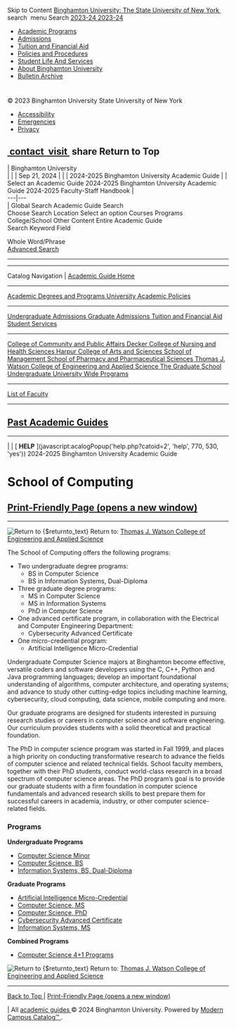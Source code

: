 Skip to Content  [ Binghamton University: The State University of New York
](https://www.binghamton.edu/) _‌_ search  _‌_ menu  Search  [ 2023-24
](https://binghamton.edu/bulletin/2023-24) [ 2023-24
](https://binghamton.edu/bulletin/2023-24)

  * [ Academic Programs ](https://binghamton.edu/bulletin/2023-24/acadprogs/index.html)
  * [ Admissions ](https://binghamton.edu/bulletin/2023-24/admissions/)
  * [ Tuition and Financial Aid ](https://binghamton.edu/bulletin/2023-24/tuitionfinaid/)
  * [ Policies and Procedures ](https://binghamton.edu/bulletin/2023-24/policiesprocedures/)
  * [ Student Life And Services ](https://binghamton.edu/bulletin/2023-24/student_life/)
  * [ About Binghamton University ](https://binghamton.edu/bulletin/2023-24/bingexp/index.html)
  * [ Bulletin Archive ](https://binghamton.edu/bulletin/2023-24/archives.html)

#

© 2023 Binghamton University  State University of New York

  * [ Accessibility ](https://binghamton.edu/accessibility/)
  * [ Emergencies ](https://binghamton.edu/alert/)
  * [ Privacy ](https://binghamton.edu/privacy/)

[ _‌_ contact  ](https://www.binghamton.edu/contact) [ _‌_ visit
](https://www.binghamton.edu/visit) _‌_ share  Return to Top  _‌_  
---  
|  Binghamton University  
|  |  |  Sep 21, 2024  |  |  |  2024-2025 Binghamton University Academic Guide  |  |  Select an Academic Guide  2024-2025 Binghamton University Academic Guide  2024-2025 Faculty-Staff Handbook  |   
---|---  
|  Global Search  Academic Guide Search  
Choose Search Location  Select an option  Courses  Programs  College/School
Other Content  Entire Academic Guide  
Search Keyword Field  
  
Whole Word/Phrase  
[ Advanced Search ](/search_advanced.php?catoid=2)  
  
---  
  
* * *  
  
Catalog Navigation  |  [ Academic Guide Home ](/index.php?catoid=2)

* * *

[ Academic Degrees and Programs ](/content.php?catoid=2&navoid=85) [
University Academic Policies ](/content.php?catoid=2&navoid=66)

* * *

[ Undergraduate Admissions ](/content.php?catoid=2&navoid=53) [ Graduate
Admissions ](/content.php?catoid=2&navoid=56) [ Tuition and Financial Aid
](/content.php?catoid=2&navoid=61) [ Student Services
](/content.php?catoid=2&navoid=70)

* * *

[ College of Community and Public Affairs ](/content.php?catoid=2&navoid=44) [
Decker College of Nursing and Health Sciences
](/content.php?catoid=2&navoid=45) [ Harpur College of Arts and Sciences
](/content.php?catoid=2&navoid=46) [ School of Management
](/content.php?catoid=2&navoid=47) [ School of Pharmacy and Pharmaceutical
Sciences ](/content.php?catoid=2&navoid=48) [ Thomas J. Watson College of
Engineering and Applied Science ](/content.php?catoid=2&navoid=49) [ The
Graduate School ](/content.php?catoid=2&navoid=50) [ Undergraduate University
Wide Programs ](/content.php?catoid=2&navoid=51)

* * *

[ List of Faculty ](/content.php?catoid=2&navoid=87)

* * *

[ Past Academic Guides ](/content.php?catoid=2&navoid=75)  
---  
  
* * *  
  
|  |  [ **HELP** ](javascript:acalogPopup\('help.php?catoid=2', 'help', 770, 530, 'yes'\)) 2024-2025 Binghamton University Academic Guide    

#  School of Computing

[ Print-Friendly Page (opens a new window)
](/preview_entity.php?catoid=2&ent_oid=142&returnto=49&print "Print-Friendly
Page \(opens a new window\)")  
---  
  
* * *  
  
![Return to {$returnto_text}](/return.gif) Return to: [ Thomas J. Watson
College of Engineering and Applied Science ](content.php?catoid=2&navoid=49)

The School of Computing offers the following programs:

  * Two undergraduate degree programs: 
    * BS in Computer Science 
    * BS in Information Systems, Dual-Diploma 
  * Three graduate degree programs: 
    * MS in Computer Science 
    * MS in Information Systems 
    * PhD in Computer Science 
  * One advanced certificate program, in collaboration with the Electrical and Computer Engineering Department: 
    * Cybersecurity Advanced Certificate 
  * One micro-credential program: 
    * Artificial Intelligence Micro-Credential 

Undergraduate Computer Science majors at Binghamton become effective,
versatile coders and software developers using the C, C++, Python and Java
programming languages; develop an important foundational understanding of
algorithms, computer architecture, and operating systems; and advance to study
other cutting-edge topics including machine learning, cybersecurity, cloud
computing, data science, mobile computing and more.

Our graduate programs are designed for students interested in pursuing
research studies or careers in computer science and software engineering. Our
curriculum provides students with a solid theoretical and practical
foundation.

The PhD in computer science program was started in Fall 1999, and places a
high priority on conducting transformative research to advance the fields of
computer science and related technical fields. School faculty members,
together with their PhD students, conduct world-class research in a broad
spectrum of computer science areas. The PhD program’s goal is to provide our
graduate students with a firm foundation in computer science fundamentals and
advanced research skills to best prepare them for successful careers in
academia, industry, or other computer science-related fields.

###  Programs

**Undergraduate Programs**

  * [ Computer Science Minor ](preview_program.php?catoid=2&poid=333)
  * [ Computer Science, BS ](preview_program.php?catoid=2&poid=321)
  * [ Information Systems, BS, Dual-Diploma ](preview_program.php?catoid=2&poid=324)

**Graduate Programs**

  * [ Artificial Intelligence Micro-Credential ](preview_program.php?catoid=2&poid=347)
  * [ Computer Science, MS ](preview_program.php?catoid=2&poid=343)
  * [ Computer Science, PhD ](preview_program.php?catoid=2&poid=345)
  * [ Cybersecurity Advanced Certificate ](preview_program.php?catoid=2&poid=346)
  * [ Information Systems, MS ](preview_program.php?catoid=2&poid=344)

**Combined Programs**

  * [ Computer Science 4+1 Programs ](preview_program.php?catoid=2&poid=337)

![Return to {$returnto_text}](/return.gif) Return to: [ Thomas J. Watson
College of Engineering and Applied Science ](content.php?catoid=2&navoid=49)

  

* * *

[ Back to Top ](javascript:void\(0\);) | [ Print-Friendly Page (opens a new window)  ](/preview_entity.php?catoid=2&ent_oid=142&returnto=49&print "Print-Friendly Page \(opens a new window\)")  
  
|  All [ academic guides ](/misc/catalog_list.php?catoid=2) © 2024 Binghamton
University.  Powered by [ Modern Campus Catalog™
](http://www.moderncampus.com) .

